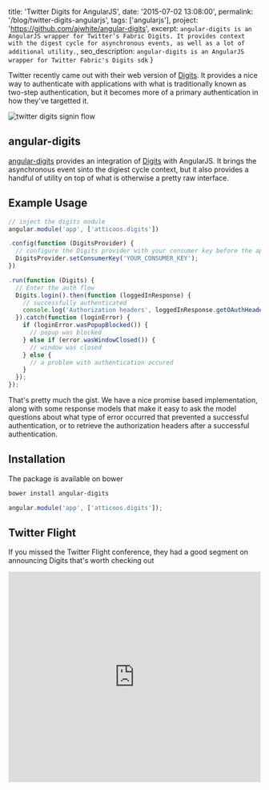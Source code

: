   title: 'Twitter Digits for AngularJS',
  date: '2015-07-02 13:08:00',
  permalink: '/blog/twitter-digits-angularjs',
  tags: ['angularjs'],
  project: 'https://github.com/ajwhite/angular-digits',
  excerpt: `angular-digits is an AngularJS wrapper for Twitter’s Fabric Digits. It provides context with the digest cycle for asynchronous events, as well as a lot of additional utility.`,
  seo_description: `angular-digits is an AngularJS wrapper for Twitter Fabric's Digits sdk`
}

Twitter recently came out with their web version of <a href="https://get.fabric.io/digits" title="Twitter fabric digits" target="_blank">Digits</a>. It provides a nice way to authenticate with applications with what is traditionally known as two-step authentication, but it becomes more of a primary authentication in how they've targetted it.

![twitter digits signin flow](/static/images/blog/twitter-digits/signin-dialog.png)

## angular-digits

<a href="https://github.com/ajwhite/angular-digits" title="angular-digits on Github" target="_blank">angular-digits</a> provides an integration of <a href="https://get.fabric.io/digits" title="Twitter fabric digits" target="_blank">Digits</a> with AngularJS. It brings the asynchronous event sinto the digiest cycle context, but it also provides a handful of utility on top of what is otherwise a pretty raw interface.

## Example Usage

```js
// inject the digits module
angular.module('app', ['atticoos.digits'])

.config(function (DigitsProvider) {
  // configure the Digits provider with your consumer key before the application's run phase
  DigitsProvider.setConsumerKey('YOUR_CONSUMER_KEY');
})

.run(function (Digits) {
  // Enter the auth flow
  Digits.login().then(function (loggedInResponse) {
    // successfully authenticated
    console.log('Authorization headers', loggedInResponse.getOAuthHeaders());
  }).catch(function (loginError) {
    if (loginError.wasPopupBlocked()) {
      // popup was blocked
    } else if (error.wasWindowClosed()) {
      // window was closed
    } else {
      // a problem with authentication occured
    }
  });
});
```

That's pretty much the gist. We have a nice promise based implementation, along with some response models that make it easy to ask the model questions about what type of error occurred that prevented a successful authentication, or to retrieve the authorization headers after a successful authentication.

## Installation

The package is available on bower
```bash
bower install angular-digits
```

```js
angular.module('app', ['atticoos.digits']);
```

## Twitter Flight

If you missed the Twitter Flight conference, they had a good segment on announcing Digits that's worth checking out<br/>
<iframe width="100%" height="420" src="https://www.youtube.com/embed/KilgexyjPsA" frameborder="0" allowfullscreen></iframe>

[digits]: https://get.fabric.io/digits
[angular-digits]: https://github.com/ajwhite/angular-digits
